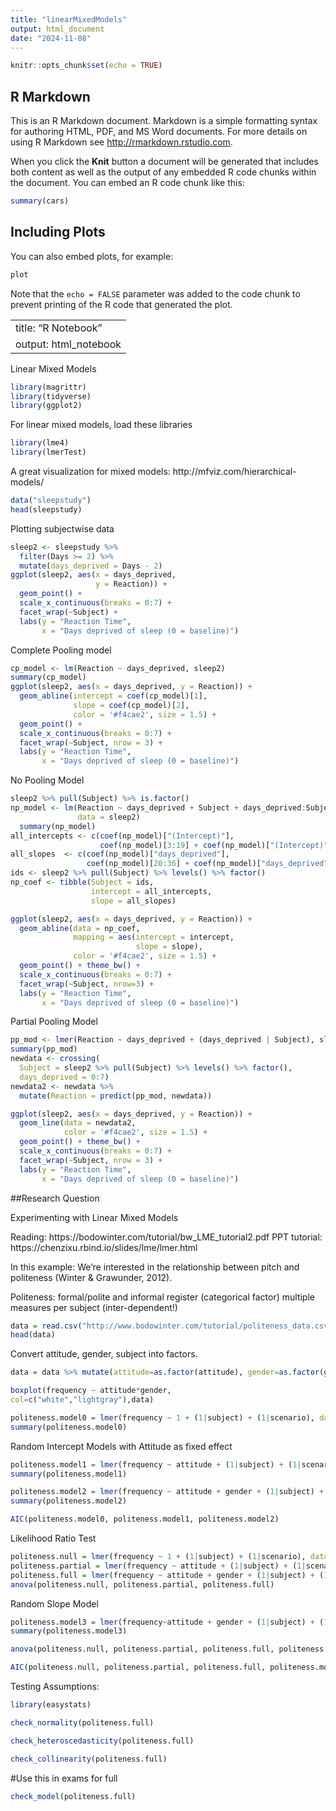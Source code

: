 ```yaml
---
title: "linearMixedModels"
output: html_document
date: "2024-11-08"
---
```


```r
knitr::opts_chunk$set(echo = TRUE)
```

## R Markdown

This is an R Markdown document. Markdown is a simple formatting syntax for authoring HTML, PDF, and MS Word documents. For more details on using R Markdown see <http://rmarkdown.rstudio.com>.

When you click the **Knit** button a document will be generated that includes both content as well as the output of any embedded R code chunks within the document. You can embed an R code chunk like this:

```r
summary(cars)
```

## Including Plots

You can also embed plots, for example:

```r
plot
```

Note that the `echo = FALSE` parameter was added to the code chunk to prevent printing of the R code that generated the plot.

---
title: "R Notebook"
output: html_notebook
---

Linear Mixed Models

```r
library(magrittr)
library(tidyverse)
library(ggplot2)
```

For linear mixed models, load these libraries
```r
library(lme4)
library(lmerTest)
```

A great visualization for mixed models:
http://mfviz.com/hierarchical-models/



```r
data("sleepstudy")
head(sleepstudy)
```

Plotting subjectwise data

```r
sleep2 <- sleepstudy %>%
  filter(Days >= 2) %>%
  mutate(days_deprived = Days - 2)
ggplot(sleep2, aes(x = days_deprived, 
                   y = Reaction)) +
  geom_point() +
  scale_x_continuous(breaks = 0:7) +
  facet_wrap(~Subject) +
  labs(y = "Reaction Time", 
       x = "Days deprived of sleep (0 = baseline)")
```


Complete Pooling model


```r
cp_model <- lm(Reaction ~ days_deprived, sleep2)
summary(cp_model)
ggplot(sleep2, aes(x = days_deprived, y = Reaction)) +
  geom_abline(intercept = coef(cp_model)[1],
              slope = coef(cp_model)[2],
              color = '#f4cae2', size = 1.5) +
  geom_point() +
  scale_x_continuous(breaks = 0:7) +
  facet_wrap(~Subject, nrow = 3) +
  labs(y = "Reaction Time", 
       x = "Days deprived of sleep (0 = baseline)")
```

No Pooling Model

```r
sleep2 %>% pull(Subject) %>% is.factor()
np_model <- lm(Reaction ~ days_deprived + Subject + days_deprived:Subject,
               data = sleep2)
  summary(np_model)
all_intercepts <- c(coef(np_model)["(Intercept)"],
                    coef(np_model)[3:19] + coef(np_model)["(Intercept)"])
all_slopes  <- c(coef(np_model)["days_deprived"],
                 coef(np_model)[20:36] + coef(np_model)["days_deprived"])
ids <- sleep2 %>% pull(Subject) %>% levels() %>% factor()
np_coef <- tibble(Subject = ids,
                  intercept = all_intercepts,
                  slope = all_slopes)
```

```r
ggplot(sleep2, aes(x = days_deprived, y = Reaction)) +
  geom_abline(data = np_coef,
              mapping = aes(intercept = intercept,
                            slope = slope),
              color = '#f4cae2', size = 1.5) +
  geom_point() + theme_bw() +
  scale_x_continuous(breaks = 0:7) +
  facet_wrap(~Subject, nrow=3) +
  labs(y = "Reaction Time", 
       x = "Days deprived of sleep (0 = baseline)")
```

Partial Pooling Model

```r
pp_mod <- lmer(Reaction ~ days_deprived + (days_deprived | Subject), sleep2)
summary(pp_mod)
newdata <- crossing(
  Subject = sleep2 %>% pull(Subject) %>% levels() %>% factor(),
  days_deprived = 0:7)
newdata2 <- newdata %>%
  mutate(Reaction = predict(pp_mod, newdata))
```


```r
ggplot(sleep2, aes(x = days_deprived, y = Reaction)) +
  geom_line(data = newdata2,
            color = '#f4cae2', size = 1.5) +
  geom_point() + theme_bw() +
  scale_x_continuous(breaks = 0:7) +
  facet_wrap(~Subject, nrow = 3) +
  labs(y = "Reaction Time", 
       x = "Days deprived of sleep (0 = baseline)")
```

##Research Question

Experimenting with Linear Mixed Models

Reading: https://bodowinter.com/tutorial/bw_LME_tutorial2.pdf
PPT tutorial: https://chenzixu.rbind.io/slides/lme/lmer.html

In this example: 
We're interested in the relationship between pitch and politeness (Winter & Grawunder, 2012).

Politeness: formal/polite and informal register (categorical factor)
multiple measures per subject (inter-dependent!)

```r
data = read.csv("http://www.bodowinter.com/tutorial/politeness_data.csv")
head(data)
```

Convert attitude, gender, subject into factors.
```r
data = data %>% mutate(attitude=as.factor(attitude), gender=as.factor(gender), subject=as.factor(subject))
```


```r
boxplot(frequency ~ attitude*gender,
col=c("white","lightgray"),data)
```



```r
politeness.model0 = lmer(frequency ~ 1 + (1|subject) + (1|scenario), data=data)
summary(politeness.model0)

```




Random Intercept Models with Attitude as fixed effect

```r
politeness.model1 = lmer(frequency ~ attitude + (1|subject) + (1|scenario), data=data)
summary(politeness.model1)
```

```r
politeness.model2 = lmer(frequency ~ attitude + gender + (1|subject) + (1|scenario), data=data)
summary(politeness.model2)
```
```r
AIC(politeness.model0, politeness.model1, politeness.model2)
```





Likelihood Ratio Test

```r
politeness.null = lmer(frequency ~ 1 + (1|subject) + (1|scenario), data=data, REML=FALSE)
politeness.partial = lmer(frequency ~ attitude + (1|subject) + (1|scenario), data=data, REML=FALSE)
politeness.full = lmer(frequency ~ attitude + gender + (1|subject) + (1|scenario), data=data, REML=FALSE)
anova(politeness.null, politeness.partial, politeness.full)
```

Random Slope Model

```r
politeness.model3 = lmer(frequency~attitude + gender + (1|subject) + (1+attitude|scenario), data = data, REML=FALSE)
summary(politeness.model3)
```
```r
anova(politeness.null, politeness.partial, politeness.full, politeness.model3)

```
```r
AIC(politeness.null, politeness.partial, politeness.full, politeness.model3)

```

Testing Assumptions: 


```r
library(easystats)
```

```r
check_normality(politeness.full)
```
```r
check_heteroscedasticity(politeness.full)
```

```r
check_collinearity(politeness.full)
```


#Use this in exams for full 

```r
check_model(politeness.full)
```
